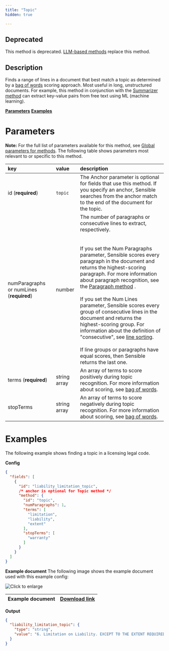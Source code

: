 ```yaml
---
title: "Topic"
hidden: true

---
```


## Deprecated

This method is deprecated. [LLM-based methods](/llm-based-extractions/prompt-tips/index-prompt-tips) replace this method.

## Description

Finds a range of lines in a document that best match a topic as determined by a [bag of words](/senseml-reference/deprecated-features/deprecated-bag-of-words) scoring approach. Most useful in long, unstructured documents. For example, this method in conjunction with the [Summarizer method](/senseml-reference/llm-based-methods/summarizer) can extract key-value pairs from free text using ML (machine learning).

[**Parameters**](/senseml-reference/deprecated-features/deprecated-topic#parameters)
[**Examples**](/senseml-reference/deprecated-features/deprecated-topic#examples)

Parameters
=====

**Note:** For the full list of parameters available for this method, see [Global parameters for methods](/senseml-reference/field-query-object/method#global-parameters-for-methods). The following table shows parameters most relevant to or specific to this method.

| key                                       | value        | description                                                  |
| :---------------------------------------- | :----------- | :----------------------------------------------------------- |
| id (**required**)                         | `topic`      | The Anchor parameter is optional for fields that use this method. If you specify an anchor, Sensible searches from the anchor match to the end of the document for the topic. |
| numParagraphs  or numLines (**required**) | number       | The number of  paragraphs or consecutive lines to extract, respectively. <br/><br/><br/> If you set the Num Paragraphs parameter, Sensible scores every paragraph in the document and returns the highest-scoring paragraph.  For more information about paragraph recognition, see the [Paragraph method](/senseml-reference/methods/paragraph) .<br/><br/>If you set the Num Lines parameter, Sensible scores every group of consecutive lines in the document and returns the highest-scoring group. For information about the definition of "consecutive", see [line sorting](/senseml-reference/concepts/lines#line-sorting).<br/><br/>If line groups or paragraphs have equal scores, then Sensible returns the last one.<br/> |
| terms (**required**)                      | string array | An array of terms to score positively during topic recognition. For more information about scoring, see [bag of words](/senseml-reference/deprecated-features/deprecated-bag-of-words). |
| stopTerms                                 | string array | An array of terms to score negatively during topic recognition. For more information about scoring, see [bag of words](/senseml-reference/deprecated-features/deprecated-bag-of-words). |

Examples
====



The following example shows finding a  topic in a licensing legal code.

**Config**

```json
{
  "fields": [
    {
      "id": "liability_limitation_topic",
      /* anchor is optional for Topic method */
      "method": {
        "id": "topic",
        "numParagraphs": 1,
        "terms": [
          "limitation",
          "liability",
          "extent"
        ],
        "stopTerms": [
          "warranty"
        ]
      }
    }
  ]
}
```

**Example document**
The following image shows the example document used with this example config:

![Click to enlarge](https://raw.githubusercontent.com/sensible-hq/sensible-docs/main/readme-sync/assets/v0/images/screenshots/topic.png)

| Example document | [Download link](https://creativecommons.org/licenses/by-nc-sa/2.5/legalcode) |
| ----------- | ------------------------------------------------------------ |


**Output**

```json
{
  "liability_limitation_topic": {
    "type": "string",
    "value": "6. Limitation on Liability. EXCEPT TO THE EXTENT REQUIRED BY APPLICABLE LAW, IN NO EVENT WILL LICENSOR BE LIABLE TO YOU ON ANY LEGAL THEORY FOR ANY SPECIAL, INCIDENTAL, CONSEQUENTIAL, PUNITIVE OR EXEMPLARY DAMAGES ARISING OUT OF THIS LICENSE OR THE USE OF THE WORK, EVEN IF LICENSOR HAS BEEN ADVISED OF THE POSSIBILITY OF SUCH DAMAGES."
  }
}
```
